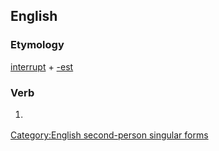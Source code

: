 ==English==

===Etymology===
[[interrupt]] + [[-est]]

===Verb===
{{infl|en|verb form}}

# {{archaic}} {{form of|Second-person singular simple present form|interrupt}}

[[Category:English second-person singular forms]]